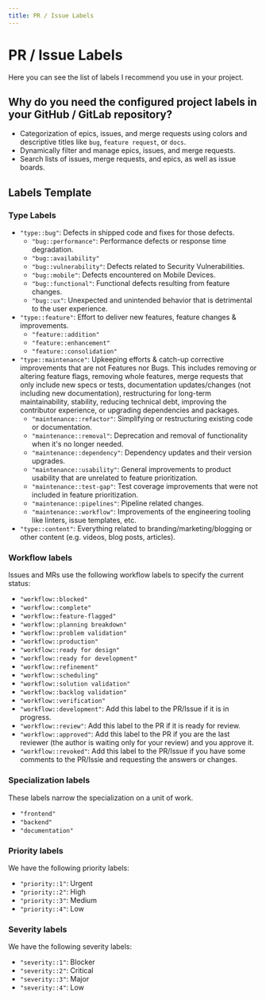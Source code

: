 ```yaml
---
title: PR / Issue Labels
---
```


# PR / Issue Labels

Here you can see the list of labels I recommend you use in your project.

## Why do you need the configured project labels in your GitHub / GitLab repository?

- Categorization of epics, issues, and merge requests using colors and descriptive titles like `bug`, `feature request`, or `docs`.
- Dynamically filter and manage epics, issues, and merge requests.
- Search lists of issues, merge requests, and epics, as well as issue boards.

## Labels Template

### Type Labels

- `"type::bug"`: Defects in shipped code and fixes for those defects.
    - `"bug::performance"`: Performance defects or response time degradation.
    - `"bug::availability"`
    - `"bug::vulnerability"`: Defects related to Security Vulnerabilities.
    - `"bug::mobile"`: Defects encountered on Mobile Devices.
    - `"bug::functional"`: Functional defects resulting from feature changes.
    - `"bug::ux"`: Unexpected and unintended behavior that is detrimental to the user experience.
- `"type::feature"`: Effort to deliver new features, feature changes & improvements.
    - `"feature::addition"`
    - `"feature::enhancement"`
    - `"feature::consolidation"`
- `"type::maintenance"`: Upkeeping efforts & catch-up corrective improvements that are not Features nor Bugs. This includes removing or altering feature flags, removing whole features, merge requests that only include new specs or tests, documentation updates/changes (not including new documentation), restructuring for long-term maintainability, stability, reducing technical debt, improving the contributor experience, or upgrading dependencies and packages.
    - `"maintenance::refactor"`: Simplifying or restructuring existing code or documentation.
    - `"maintenance::removal"`: Deprecation and removal of functionality when it's no longer needed.
    - `"maintenance::dependency"`: Dependency updates and their version upgrades.
    - `"maintenance::usability"`: General improvements to product usability that are unrelated to feature prioritization.
    - `"maintenance::test-gap"`: Test coverage improvements that were not included in feature prioritization.
    - `"maintenance::pipelines"`: Pipeline related changes.
    - `"maintenance::workflow"`: Improvements of the engineering tooling like linters, issue templates, etc.
- `"type::content"`: Everything related to branding/marketing/blogging or other content (e.g. videos, blog posts, articles).

### Workflow labels

Issues and MRs use the following workflow labels to specify the current status:

- `"workflow::blocked"`
- `"workflow::complete"`
- `"workflow::feature-flagged"`
- `"workflow::planning breakdown"`
- `"workflow::problem validation"`
- `"workflow::production"`
- `"workflow::ready for design"`
- `"workflow::ready for development"`
- `"workflow::refinement"`
- `"workflow::scheduling"`
- `"workflow::solution validation"`
- `"workflow::backlog validation"`
- `"workflow::verification"`
- `"workflow::development"`: Add this label to the PR/Issue if it is in progress.
- `"workflow::review"`: Add this label to the PR if it is ready for review.
- `"workflow::approved"`: Add this label to the PR if you are the last reviewer (the author is waiting only for your review) and you approve it.
- `"workflow::revoked"`: Add this label to the PR/Issue if you have some comments to the PR/Issie and requesting the answers or changes.

### Specialization labels

These labels narrow the specialization on a unit of work.

- `"frontend"`
- `"backend"`
- `"documentation"`

### Priority labels

We have the following priority labels:

- `"priority::1"`: Urgent
- `"priority::2"`: High
- `"priority::3"`: Medium
- `"priority::4"`: Low

### Severity labels

We have the following severity labels:

- `"severity::1"`: Blocker
- `"severity::2"`: Critical
- `"severity::3"`: Major
- `"severity::4"`: Low
